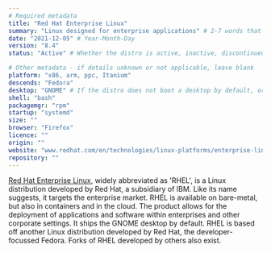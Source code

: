 ```yaml
---
# Required metadata
title: "Red Hat Enterprise Linux"
summary: "Linux designed for enterprise applications" # 2-7 words that sum up the distribution
date: "2021-12-05" # Year-Month-Day
version: "8.4"
status: "Active" # Whether the distro is active, inactive, discontinued (still supported), or legacy (not supported)

# Other metadata - if details unknown or not applicable, leave blank
platform: "x86, arm, ppc, Itanium"
descends: "Fedora"
desktop: "GNOME" # If the distro does not boot a desktop by default, or doesn't ship one, leave 'desktop' blank
shell: "bash"
packagemgr: "rpm"
startup: "systemd"
size: ""
browser: "Firefox"
licence: ""
origin: ""
website: "www.redhat.com/en/technologies/linux-platforms/enterprise-linux"
repository: ""
---
```


[Red Hat Enterprise Linux](https://www.redhat.com/en/technologies/linux-platforms/enterprise-linux), widely abbreviated as 'RHEL', is a Linux distribution developed by Red Hat, a subsidiary of IBM. Like its name suggests, it targets the enterprise market. RHEL is available on bare-metal, but also in containers and in the cloud. The product allows for the deployment of applications and software within enterprises and other corporate settings. It ships the GNOME desktop by default. RHEL is based off another Linux distribution developed by Red Hat, the developer-focussed Fedora. Forks of RHEL developed by others also exist.
